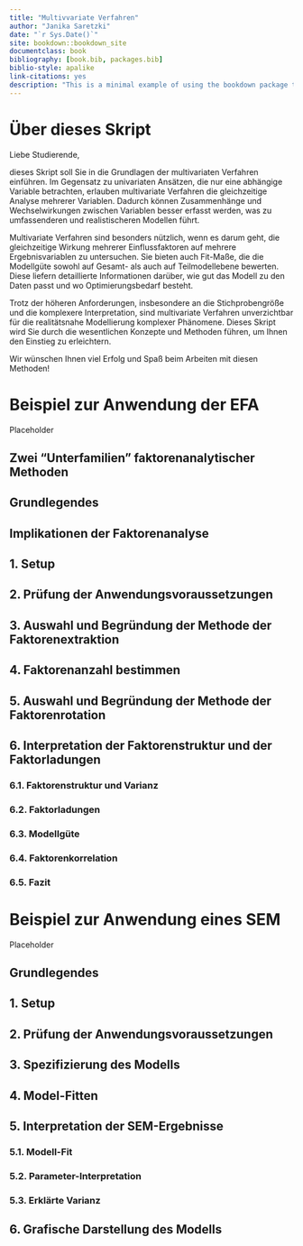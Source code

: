 ```yaml
--- 
title: "Multivvariate Verfahren"
author: "Janika Saretzki"
date: "`r Sys.Date()`"
site: bookdown::bookdown_site
documentclass: book
bibliography: [book.bib, packages.bib]
biblio-style: apalike
link-citations: yes
description: "This is a minimal example of using the bookdown package to write a book. The output format for this example is bookdown::gitbook."
---
```


# Über dieses Skript {-}

Liebe Studierende,

dieses Skript soll Sie in die Grundlagen der multivariaten Verfahren einführen. Im Gegensatz zu univariaten Ansätzen, die nur eine abhängige Variable betrachten, erlauben multivariate Verfahren die gleichzeitige Analyse mehrerer Variablen. Dadurch können Zusammenhänge und Wechselwirkungen zwischen Variablen besser erfasst werden, was zu umfassenderen und realistischeren Modellen führt.

Multivariate Verfahren sind besonders nützlich, wenn es darum geht, die gleichzeitige Wirkung mehrerer Einflussfaktoren auf mehrere Ergebnisvariablen zu untersuchen. Sie bieten auch Fit-Maße, die die Modellgüte sowohl auf Gesamt- als auch auf Teilmodellebene bewerten. Diese liefern detaillierte Informationen darüber, wie gut das Modell zu den Daten passt und wo Optimierungsbedarf besteht.

Trotz der höheren Anforderungen, insbesondere an die Stichprobengröße und die komplexere Interpretation, sind multivariate Verfahren unverzichtbar für die realitätsnahe Modellierung komplexer Phänomene. Dieses Skript wird Sie durch die wesentlichen Konzepte und Methoden führen, um Ihnen den Einstieg zu erleichtern.

Wir wünschen Ihnen viel Erfolg und Spaß beim Arbeiten mit diesen Methoden!

<!--chapter:end:index.Rmd-->


# Beispiel zur Anwendung der EFA

Placeholder


## Zwei "Unterfamilien" faktorenanalytischer Methoden
## Grundlegendes
## Implikationen der Faktorenanalyse
## 1. Setup
## 2. Prüfung der Anwendungsvoraussetzungen 
## 3. Auswahl und Begründung der Methode der Faktorenextraktion
## 4. Faktorenanzahl bestimmen
## 5. Auswahl und Begründung der Methode der Faktorenrotation
## 6. Interpretation der Faktorenstruktur und der Faktorladungen
### 6.1. Faktorenstruktur und Varianz
### 6.2. Faktorladungen
### 6.3. Modellgüte
### 6.4. Faktorenkorrelation
### 6.5. Fazit

<!--chapter:end:EFA.Rmd-->


# Beispiel zur Anwendung eines SEM

Placeholder


## Grundlegendes
## 1. Setup
## 2. Prüfung der Anwendungsvoraussetzungen 
## 3. Spezifizierung des Modells
## 4. Model-Fitten
## 5. Interpretation der SEM-Ergebnisse
### 5.1. Modell-Fit
### 5.2. Parameter-Interpretation
### 5.3. Erklärte Varianz
## 6. Grafische Darstellung des Modells

<!--chapter:end:SEM.Rmd-->

